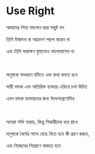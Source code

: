 # Use Right

আমাদের পিতা মদ্যপান দ্বারা সন্তুষ্ট নন

তিনি উন্মাদনা বা আক্রমণ পছন্দ করেন না

এবং তিনি সারাক্ষণ ঘুমানোও ভালোবাসেন না

<p></p>

<br />

মানুষকে সাবধানে হাঁটতে এবং কথা বলতে হবে

ভারী মাদক এবং অতিরিক্ত ব্যবহার এড়িয়ে চলা উচিত

এমন মাদক ডাক্তারদের জন্য উদ্দেশ্যপ্রণোদিত

<p></p>

<br />

অন্যরা শক্তি হারায়, কিন্তু শিকারীদের ধরে রাখে

মানুষকে ধৈর্যের সাথে বেছে নিতে হবে কী গ্রহণ করবে,

এবং নিজেদের নিয়ন্ত্রণে থাকতে হবে